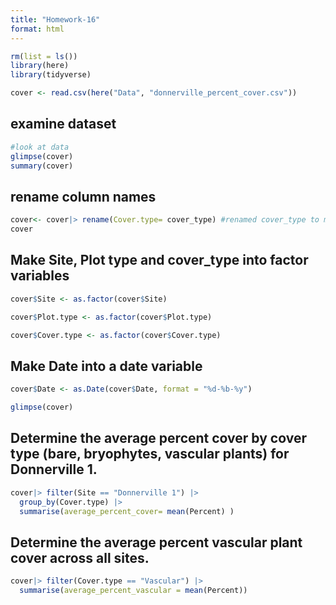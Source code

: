 ```yaml
---
title: "Homework-16"
format: html
---
```


```r
rm(list = ls())
library(here)
library(tidyverse)
```

```r
cover <- read.csv(here("Data", "donnerville_percent_cover.csv"))

```

## examine dataset
```r
#look at data
glimpse(cover)
summary(cover)
```

## rename column names
```r
cover<- cover|> rename(Cover.type= cover_type) #renamed cover_type to match other two word names'
cover
```

## Make Site, Plot type and cover_type into factor variables
```r
cover$Site <- as.factor(cover$Site)

cover$Plot.type <- as.factor(cover$Plot.type)

cover$Cover.type <- as.factor(cover$Cover.type)

```

## Make Date into a date variable
```r
cover$Date <- as.Date(cover$Date, format = "%d-%b-%y")

glimpse(cover)
```


## Determine the average percent cover by cover type (bare, bryophytes, vascular plants) for Donnerville 1.
```r
cover|> filter(Site == "Donnerville 1") |>
  group_by(Cover.type) |>
  summarise(average_percent_cover= mean(Percent) )
```


## Determine the average percent vascular plant cover across all sites.
```r
cover|> filter(Cover.type == "Vascular") |>
  summarise(average_percent_vascular = mean(Percent))
```

